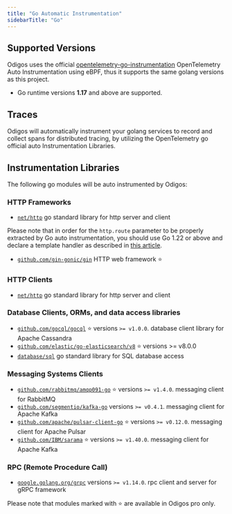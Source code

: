 ```yaml
---
title: "Go Automatic Instrumentation"
sidebarTitle: "Go"
---
```


## Supported Versions

Odigos uses the official [opentelemetry-go-instrumentation](https://github.com/open-telemetry/opentelemetry-go-instrumentation) OpenTelemetry Auto Instrumentation using eBPF, thus it supports the same golang versions as this project.

- Go runtime versions **1.17** and above are supported.

## Traces

Odigos will automatically instrument your golang services to record and collect spans for distributed tracing, by utilizing the OpenTelemetry go official auto Instrumentation Libraries.

## Instrumentation Libraries

The following go modules will be auto instrumented by Odigos:

### HTTP Frameworks

- [`net/http`](https://pkg.go.dev/net/http) go standard library for http server and client

<Warning>Please note that in order for the `http.route` parameter to be properly extracted by Go auto instrumentation, 
you should use Go 1.22 or above and declare a template handler as described in [this article](https://go.dev/blog/routing-enhancements).</Warning>

- [`github.com/gin-gonic/gin`](https://pkg.go.dev/github.com/gin-gonic/gin) HTTP web framework ⭐️ 

### HTTP Clients

- [`net/http`](https://pkg.go.dev/net/http) go standard library for http server and client

### Database Clients, ORMs, and data access libraries

- [`github.com/gocql/gocql`](https://pkg.go.dev/github.com/gocql/gocql) ⭐️ versions `>= v1.0.0`. database client library for Apache Cassandra
- [`github.com/elastic/go-elasticsearch/v8`](https://pkg.go.dev/github.com/elastic/go-elasticsearch/v8) ⭐️ versions >= v8.0.0
- [`database/sql`](https://pkg.go.dev/database/sql) go standard library for SQL database access

### Messaging Systems Clients

- [`github.com/rabbitmq/amqp091-go`](https://pkg.go.dev/github.com/rabbitmq/amqp091-go) ⭐️ versions `>= v1.4.0`. messaging client for RabbitMQ
- [`github.com/segmentio/kafka-go`](https://pkg.go.dev/github.com/segmentio/kafka-go) versions `>= v0.4.1`. messaging client for Apache Kafka
- [`github.com/apache/pulsar-client-go`](https://pkg.go.dev/github.com/apache/pulsar-client-go) ⭐️ versions `>= v0.12.0`. messaging client for Apache Pulsar
- [`github.com/IBM/sarama`](https://pkg.go.dev/github.com/IBM/sarama) ⭐️ versions `>= v1.40.0`. messaging client for Apache Kafka

### RPC (Remote Procedure Call)

- [`google.golang.org/grpc`](https://pkg.go.dev/google.golang.org/grpc) versions `>= v1.14.0`. rpc client and server for gRPC framework

Please note that modules marked with ⭐️ are available in Odigos pro only.
